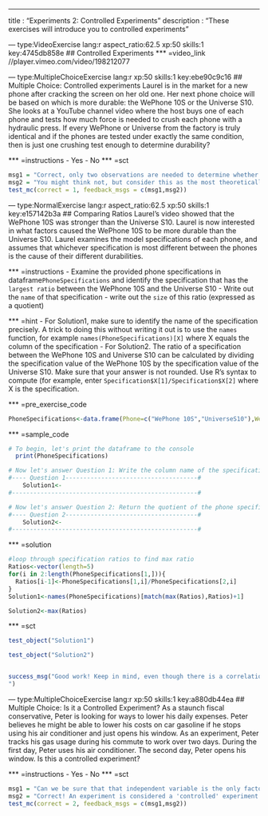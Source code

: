 --- 
title       : "Experiments 2: Controlled Experiments"
description : "These exercises will introduce you to controlled experiments"

--- type:VideoExercise lang:r aspect_ratio:62.5 xp:50 skills:1 key:4745db858e
## Controlled Experiments
*** =video_link
//player.vimeo.com/video/198212077

--- type:MultipleChoiceExercise lang:r xp:50 skills:1 key:ebe90c9c16
## Multiple Choice: Controlled experiments
Laurel is in the market for a new phone after cracking the screen on her old one. Her next phone choice will be based on which is more durable: the WePhone 10S or the Universe S10. She looks at a YouTube channel video where the host buys one of each phone and tests how much force is needed to crush each phone with a hydraulic press. If every WePhone or Universe from the factory is truly identical and if the phones are tested under exactly the same condition, then is just one crushing test enough to determine durability?

*** =instructions
- Yes
- No
*** =sct
```{r}
msg1 = "Correct, only two observations are needed to determine whether there is a causal effect between the treatment (phone type) and outcome (durability) if all experimental conditions between the phones are identical (i.e. If all other factors that could influence the outcome are controlled for). That's assuming you think a crush test is a valid one for determining real-world durability, of course!"
msg2 = "You might think not, but consider this as the most theoretically ideal case, and try again"
test_mc(correct = 1, feedback_msgs = c(msg1,msg2))
```

--- type:NormalExercise lang:r aspect_ratio:62.5 xp:50 skills:1 key:e157142b3a
## Comparing Ratios
Laurel's video showed that the WePhone 10S was stronger than the Universe S10. Laurel is now interested in what factors caused the WePhone 10S to be more durable than the Universe S10. Laurel examines the model specifications of each phone, and assumes that whichever specification is most different between the phones is the cause of their different durabilities.

*** =instructions
- Examine the provided phone specifications in dataframe`PhoneSpecifications` and identify the specification that has the `largest ratio` between the WePhone 10S and the Universe S10
- Write out the `name` of that specification
- write out the `size` of this ratio (expressed as a quotient)

*** =hint
- For Solution1, make sure to identify the name of the specification precisely. A trick to doing this without writing it out is to use the `names` function, for example `names(PhoneSpecifications)[X]` where X equals the column of the specification
- For Solution2. The ratio of a specification between the WePhone 10S and Universe S10 can be calculated by dividing the specification value of the WePhone 10S by the specification value of the Universe S10. Make sure that your answer is not rounded. Use R's syntax to compute (for example, enter `Specification$X[1]/Specification$X[2]` where X is the specification.


*** =pre_exercise_code
```{r}
PhoneSpecifications<-data.frame(Phone=c("WePhone 10S","UniverseS10"),Weight=c(190,180),Battery_Capacity=c(4000,3500),Diagonal_Length=c(5.5,5.2),Storage=c(64,64),Luminance=c(800,550))
```
*** =sample_code
```{r}
# To begin, let's print the dataframe to the console
  print(PhoneSpecifications)

# Now let's answer Question 1: Write the column name of the specification with the largest ratio between the WePhone 10S and the Universe S10 (Must be a character).
#---- Question 1-------------------------------------#
    Solution1<-    
#----------------------------------------------------#

# Now let's answer Question 2: Return the quotient of the phone specification selected in Solution1, between the WePhone10S and UniverseS10 (do not round!)   
#---- Question 2-------------------------------------#
    Solution2<- 
#----------------------------------------------------#
```
*** =solution
```{r}
#loop through specification ratios to find max ratio
Ratios<-vector(length=5)
for(i in 2:length(PhoneSpecifications[1,])){
  Ratios[i-1]<-PhoneSpecifications[1,i]/PhoneSpecifications[2,i]
}
Solution1<-names(PhoneSpecifications)[match(max(Ratios),Ratios)+1]

Solution2<-max(Ratios)

```
*** =sct
```{r}

test_object("Solution1")

test_object("Solution2")


success_msg("Good work! Keep in mind, even though there is a correlation between the treatment (luminance) and outcome (durability), this correlation is spurious; in reality, a phone's luminance (brightness) does not have a causal effect on its durability.
")
```


--- type:MultipleChoiceExercise lang:r xp:50 skills:1 key:a880db44ea
## Multiple Choice: Is it a Controlled Experiment?
As a staunch fiscal conservative, Peter is looking for ways to lower his daily expenses. Peter believes he might be able to lower his costs on car gasoline if he stops using his air conditioner and just opens his window. As an experiment, Peter tracks his gas usage during his commute to work over two days. During the first day, Peter uses his air conditioner. The second day, Peter opens his window. Is this a controlled experiment?

*** =instructions
- Yes
- No
*** =sct
```{r}
msg1 = "Can we be sure that that independent variable is the only factor being adjusted in Peter's experiement? Try again."
msg2 = "Correct! An experiment is considered a 'controlled' experiment when the independent variable is the only factor that is adjusted between the treatment and control. However, Peter's gas usage could be influenced by many factors that are outside of his control, like the traffic or the weather."
test_mc(correct = 2, feedback_msgs = c(msg1,msg2))
```
